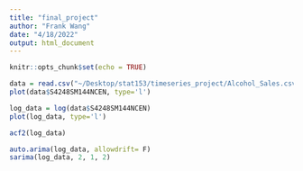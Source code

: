 ```yaml
---
title: "final_project"
author: "Frank Wang"
date: "4/18/2022"
output: html_document
---
```


```r
knitr::opts_chunk$set(echo = TRUE)
```

```r
data = read.csv("~/Desktop/stat153/timeseries_project/Alcohol_Sales.csv")
plot(data$S4248SM144NCEN, type='l')
```
```r
log_data = log(data$S4248SM144NCEN)
plot(log_data, type='l')
```
```r
acf2(log_data)
```
```r
auto.arima(log_data, allowdrift= F)
sarima(log_data, 2, 1, 2)
```

